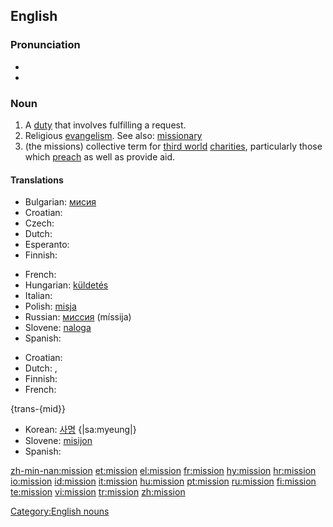 ==English==
{{wikipedia}}
===Pronunciation===
*{{audio|en-us-mission.ogg|Audio (US)}}
*{{rhymes|ɪʃən}}

===Noun===
{{en-noun}}

# A [[duty]] that involves fulfilling a request.
# Religious [[evangelism]].  See also: [[missionary]]
# (the missions) collective term for [[third world]] [[charities]], particularly those which [[preach]] as well as provide aid.

====Translations====
{{trans-top|duty that involves fulfilling a request}}
* Bulgarian: [[мисия]] {{f}}
* Croatian: {{t+|hr|misija|f}}
* Czech: {{t-|cs|poslání|n}}
* Dutch: {{t-|nl|missie|f}}
* Esperanto: {{t|eo|misio|xs=Esperanto}}
* Finnish: {{t+|fi|tehtävä}}
{{trans-mid}}
* French: {{t+|fr|mission|f}}
* Hungarian: [[küldetés]]
* Italian: {{t+|it|missione|f}}
* Polish: [[misja]] {{f}}
* Russian: [[миссия]] (míssija) {{f}}
* Slovene: [[naloga]] {{f}}
* Spanish: {{t-|es|misión|f}}
{{trans-bottom}}

{{trans-top|religious evangelism}}
* Croatian: {{t+|hr|misija|f}}
* Dutch: {{t-|nl|missie|f}}, {{t|nl|zending|f}}
* Finnish: {{t-|fi|missio}}
* French: {{t+|fr|mission|f}}
{trans-{mid}}
* Korean: [[사명]] {|sa:myeung|}
* Slovene: [[misijon]] {{m}}
* Spanish: {{t-|es|misión|f}}
{{trans-bottom}}

[[Category:English nouns]]

[[zh-min-nan:mission]]
[[et:mission]]
[[el:mission]]
[[fr:mission]]
[[hy:mission]]
[[hr:mission]]
[[io:mission]]
[[id:mission]]
[[it:mission]]
[[hu:mission]]
[[pt:mission]]
[[ru:mission]]
[[fi:mission]]
[[te:mission]]
[[vi:mission]]
[[tr:mission]]
[[zh:mission]]